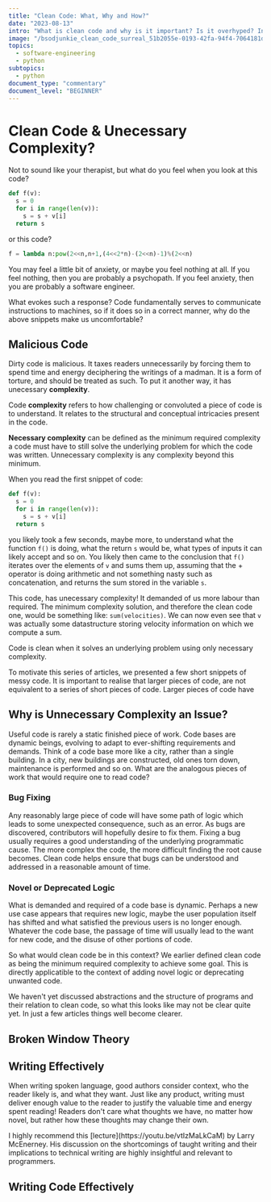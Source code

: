 ```yaml
---
title: "Clean Code: What, Why and How?"
date: "2023-08-13"
intro: "What is clean code and why is it important? Is it overhyped? In this article we dive into what is meant by clean code and why anyone should care."
image: "/bsodjunkie_clean_code_surreal_51b2055e-0193-42fa-94f4-7064181d4c21.png"
topics:
  - software-engineering
  - python
subtopics:
  - python
document_type: "commentary"
document_level: "BEGINNER"
---
```


<QuoteComponent
  author="Harold Abelson, co-author of"
  text="Programs must be written for people to read, and only incidentally for machines to execute."
  source="Structure and Interpretation of Computer Programs"
/>

# Clean Code & Unecessary Complexity?

Not to sound like your therapist, but what do you feel when you look at this code?

```python
def f(v):
  s = 0
  for i in range(len(v)):
    s = s + v[i]
  return s
```

or this code?

```python
f = lambda n:pow(2<<n,n+1,(4<<2*n)-(2<<n)-1)%(2<<n)
```

You may feel a little bit of anxiety, or maybe you feel nothing at all. If you feel nothing, then you are probably a psychopath. If you feel anxiety, then you are probably a software engineer.

What evokes such a response? Code fundamentally serves to communicate instructions to machines, so if it does so in a correct manner, why do the above snippets make us uncomfortable?

## Malicious Code

Dirty code is malicious. It taxes readers unnecessarily by forcing them to spend time and energy deciphering the writings of a madman. It is a form of torture, and should be treated as such. To put it another way, it has unecessary **complexity**.

Code **complexity** refers to how challenging or convoluted a piece of code is to understand. It relates to the structural and conceptual intricacies present in the code.

**Necessary complexity** can be defined as the minimum required complexity a code must have to still solve the underlying problem for which the code was written. Unnecessary complexity is any complexity beyond this minimum.

When you read the first snippet of code:

```python
def f(v):
  s = 0
  for i in range(len(v)):
    s = s + v[i]
  return s
```

you likely took a few seconds, maybe more, to understand what the function `f()` is doing, what the return `s` would be, what types of inputs it can likely accept and so on. You likely then came to the conclusion that `f()` iterates over the elements of `v` and sums them up, assuming that the + operator is doing arithmetic and not something nasty such as concatenation, and returns the sum stored in the variable `s`.

This code, has unecessary complexity! It demanded of us more labour than required. The minimum complexity solution, and therefore the clean code one, would be something like: `sum(velocities)`. We can now even see that `v` was actually some datastructure storing velocity information on which we compute a sum.

Code is clean when it solves an underlying problem using only necessary complexity.

<NoticeBox notice="Clean Code is more than you might think!" noticeType="note">
To motivate this series of articles, we presented a few short snippets of messy code. It is important to realise that larger pieces of code, are not equivalent to a series of short pieces of code. Larger pieces of code have 
</NoticeBox>

## Why is Unnecessary Complexity an Issue?

Useful code is rarely a static finished piece of work. Code bases are dynamic beings, evolving to adapt to ever-shifting requirements and demands. Think of a code base more like a city, rather than a single building. In a city, new buildings are constructed, old ones torn down, maintenance is performed and so on. What are the analogous pieces of work that would require one to read code?

### Bug Fixing

Any reasonably large piece of code will have some path of logic which leads to some unexpected consequence, such as an error. As bugs are discovered, contributors will hopefully desire to fix them. Fixing a bug usually requires a good understanding of the underlying programmatic cause. The more complex the code, the more difficult finding the root cause becomes. Clean code helps ensure that bugs can be understood and addressed in a reasonable amount of time.

### Novel or Deprecated Logic

What is demanded and required of a code base is dynamic. Perhaps a new use case appears that requires new logic, maybe the user population itself has shifted and what satisfied the previous users is no longer enough. Whatever the code base, the passage of time will usually lead to the want for new code, and the disuse of other portions of code.

So what would clean code be in this context? We earlier defined clean code as being the minimum required complexity to achieve some goal. This is directly applicatible to the context of adding novel logic or deprecating unwanted code.

We haven't yet discussed abstractions and the structure of programs and their relation to clean code, so what this looks like may not be clear quite yet. In just a few articles things well become clearer.

## Broken Window Theory

## Writing Effectively

<QuoteComponent
  author="Larry McEnerney"
  text="What is professional writing? It's not conveying your ideas to your readers. It's changing their ideas. Nobody cares what ideas you have."
  source="The Craft of Writing Effectively"
/>

When writing spoken language, good authors consider context, who the reader likely is, and what they want. Just like any product, writing must deliver enough value to the reader to justify the valuable time and energy spent reading! Readers don't care what thoughts we have, no matter how novel, but rather how these thoughts may change their own.

<NoticeBox notice="The Craft of Writing Effectively" noticeType="note">
  I highly recommend this [lecture](https://youtu.be/vtIzMaLkCaM) by Larry
  McEnerney. His discussion on the shortcomings of taught writing and their
  implications to technical writing are highly insightful and relevant to
  programmers.
</NoticeBox>

## Writing Code Effectively
